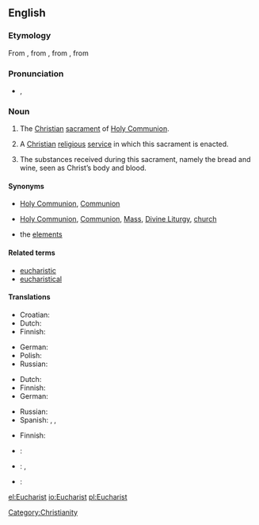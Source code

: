 ==English==

===Etymology===
From {{etyl|enm|en}} {{term|eukariste|lang=enm}}, from {{etyl|fro|en}}, from {{etyl|LL.}} {{term|eucharistia|lang=la}}, from {{etyl|grc|en}} {{term|εὐχαριστία||gratitude, giving of thanks|tr=eukharistia|lang=grc}}

===Pronunciation===
* {{IPA|/ˈjuːkəɹɪst/}}, {{SAMPA|/"ju:k@rIst/}}

===Noun===
{{en-noun}}

# The [[Christian]] [[sacrament]] of [[Holy Communion]].
# {{by extension}} A [[Christian]] [[religious]] [[service]] in which this sacrament is enacted.
# The substances received during this sacrament, namely the bread and wine, seen as Christ’s body and blood.

====Synonyms====
* {{sense|sacrament}} [[Holy Communion]], [[Communion]]
* {{sense|religious service}} [[Holy Communion]], [[Communion]], [[Mass]], [[Divine Liturgy]], {{informal}} [[church]]
* {{sense|substances received}} the [[elements]]

====Related terms====
* [[eucharistic]]
* [[eucharistical]]

====Translations====
{{trans-top|sacrament}}
* Croatian: {{t|hr|euharistija}}
* Dutch: {{t+|nl|eucharistie}}
* Finnish: {{t+|fi|ehtoollinen}}
{{trans-mid}}
* German: {{t+|de|Eucharistie|f}}
* Polish: {{t|pl|eucharystia|f}}
* Russian: {{t+|ru|причастие|n|tr=pričástije}}
{{trans-bottom}}

{{trans-top|ceremony}}
* Dutch: {{t+|nl|eucharistie}}
* Finnish: {{t+|fi|ehtoollinen}}
* German: {{t|de|Eucharistiefeier|f}}
{{trans-mid}}
* Russian: {{t+|ru|причастие|n|tr=pričástije}}
* Spanish: {{t|es|Eucaristía|f}}, {{t|es|Cena del Señor}}, {{t|es|Santa Cena}}
{{trans-bottom}}

{{trans-top|subtances}}
* Finnish: {{t+|fi|ehtoollinen}}
{{trans-mid}}
{{trans-bottom}}

{{checktrans-top}}
* {{ttbc|Hungarian}}: {{t+|hu|oltáriszentség}}
* {{ttbc|Macedonian}}: {{t+|mk|причест|f|tr=príčest}}, {{t+|mk|причесна|f|tr=príčesna}}
{{trans-mid}}
* {{ttbc|Slovene}}: {{t+|sl|evharistija|f}}
{{trans-bottom}}

[[Category:Christianity]]

[[el:Eucharist]]
[[io:Eucharist]]
[[pl:Eucharist]]